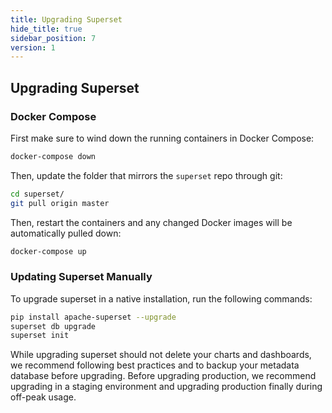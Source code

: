 ```yaml
---
title: Upgrading Superset
hide_title: true
sidebar_position: 7
version: 1
---
```


## Upgrading Superset

### Docker Compose

First make sure to wind down the running containers in Docker Compose:

```bash
docker-compose down
```

Then, update the folder that mirrors the `superset` repo through git:

```bash
cd superset/
git pull origin master
```

Then, restart the containers and any changed Docker images will be automatically pulled down:

```bash
docker-compose up
```

### Updating Superset Manually

To upgrade superset in a native installation, run the following commands:

```bash
pip install apache-superset --upgrade
superset db upgrade
superset init
```

While upgrading superset should not delete your charts and dashboards, we recommend following best
practices and to backup your metadata database before upgrading. Before upgrading production, we
recommend upgrading in a staging environment and upgrading production finally during off-peak usage.
